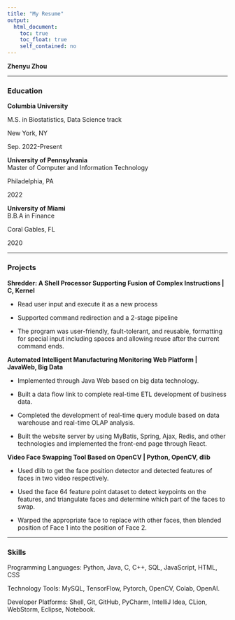 ```yaml
---
title: "My Resume"
output: 
  html_document:
    toc: true
    toc_float: true
    self_contained: no
---
```


**Zhenyu Zhou**

----------------------------------------------

### Education 

**Columbia University**

M.S. in Biostatistics, Data Science track

New York, NY

Sep. 2022-Present

**University of Pennsylvania**                                                     
Master of Computer and Information Technology

Philadelphia, PA

2022

**University of Miami**                                                     
B.B.A in Finance

Coral Gables, FL

2020

---------------------------------------------------

### Projects

**Shredder: A Shell Processor Supporting Fusion of Complex Instructions | C, Kernel**      

- Read user input and execute it as a new process

- Supported command redirection and a 2-stage pipeline

- The program was user-friendly, fault-tolerant, and reusable, formatting for special input including spaces and
allowing reuse after the current command ends.

**Automated Intelligent Manufacturing Monitoring Web Platform | JavaWeb, Big Data**        

- Implemented through Java Web based on big data technology. 

- Built a data flow link to complete real-time ETL development of business data.

- Completed the development of real-time query module based on data warehouse and real-time OLAP analysis.

- Built the website server by using MyBatis, Spring, Ajax, Redis, and other technologies and implemented the front-end
page through React.

**Video Face Swapping Tool Based on OpenCV | Python, OpenCV, dlib**   

- Used dlib to get the face position detector and detected features of faces in two video respectively.

- Used the face 64 feature point dataset to detect keypoints on the features, and triangulate faces and determine which
part of the faces to swap.

- Warped the appropriate face to replace with other faces, then blended position of Face 1 into the position of Face 2.


--------------------------------------------------------------------------------

### Skills

Programming Languages: Python, Java, C, C++, SQL, JavaScript, HTML, CSS

Technology Tools: MySQL, TensorFlow, Pytorch, OpenCV, Colab, OpenAI.

Developer Platforms: Shell, Git, GitHub, PyCharm, IntelliJ Idea, CLion, WebStorm, Eclipse, Notebook.
